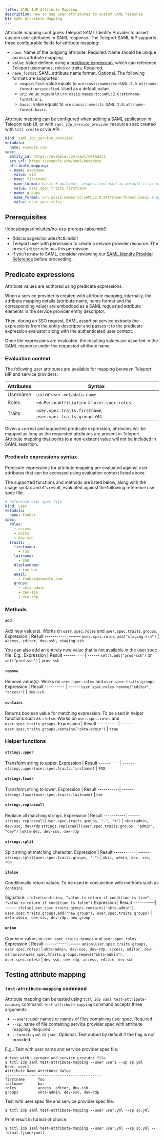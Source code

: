 ```yaml
---
title: SAML IdP Attribute Mapping
description: How to map user attributes to custom SAML response
h1: SAML Attribute Mapping
---
```


Attribute mapping configures Teleport SAML Identity Provider to assert custom user attributes in SAML response.
The Teleport SAML IdP supports three configurable fields for attribute mapping:
- `name`: Name of the outgoing attribute. Required. Name should be unique across attribute mapping.
- `value`: Value defined using a [predicate expression](../../reference/predicate-language.mdx), which can reference
Teleport usernames, roles or traits. Required.
- `name_format`: SAML attribute name format. Optional. The following formats are supported:
    - `unspecified`: value equals to `urn:oasis:names:tc:SAML:2.0:attrname-format:unspecified`. Used as a default value.
    - `uri`: value equals to `urn:oasis:names:tc:SAML:2.0:attrname-format:uri`.
    - `basic`: value equals to `urn:oasis:names:tc:SAML:2.0:attrname-format:basic`.

Attribute mapping can be configured when adding a SAML application in Teleport web UI, or with `saml_idp_service_provider`
resource spec created with `tctl create` or via API.
```yaml
kind: saml_idp_service_provider
metadata:
  name: example.com
spec:
  entity_id: https://example.com/saml/metadata
  acs_url: https://example.com/saml/metadata
  attribute_mapping:
  - name: username
    value: uid
  - name: firstname
    name_format: basic # optional, unspecified used as default if no value is provided.
    value: user.spec.traits.firstname
  - name: groups
    name_format: urn:oasis:names:tc:SAML:2.0:attrname-format:basic # optional, full urn format.
    value: user.spec.roles
```

## Prerequisites

(!docs/pages/includes/no-oss-prereqs-tabs.mdx!)
- (!docs/pages/includes/tctl.mdx!)
- Teleport user with permission to create a service provider resource. The preset `editor` role has this permission.
- If you're new to SAML, consider reviewing our [SAML Identity Provider
  Reference](./saml-reference.mdx) before proceeding.

## Predicate expressions

Attribute values are authored using predicate expressions.

When a service provider is created with attribute mapping, internally, the attribute mapping details (attribute name, name format and
the corresponding value) are embedded as a SAML requested attribute elements in the service provider entity descriptor.

Then, during an SSO request, SAML assertion service extracts the expressions from the entity descriptor and passes it to the
predicate expression evaluator along with the authenticated user context.

Once the expressions are evaluated, the resulting values are asserted in the SAML response under the requested attribute name.

### Evaluation context

The following user attributes are available for mapping between Teleport IdP and service providers:

| Attributes | Syntax                                                       |
| ---------- | ------------------------------------------------------------ |
| Username   | `uid` or `user.metadata.name`.                               |
| Roles      | `eduPersonAffiliation` or `user.spec.roles`.                 |
| Traits     | `user.spec.traits.firstname`, `user.spec.traits.groups` etc. |

Given a correct and supported predicate expression, attributes will be mapped as long as the requested attributes are present
in Teleport.
Attribute mapping that points to a non-existent value will not be included in SAML assertion.

### Predicate expressions syntax

Predicate expressions for attribute mapping are evaluated against user attributes that can be accessed using
evaluation context listed above.

The supported functions and methods are listed below, along with the usage syntax and it's result, evaluated 
against the following reference user spec file:
```yaml
# reference user spec file
kind: user
metadata:
  name: foobar
spec:
  roles:
    - access
    - editor
    - dev-ssh
  traits:
    firstname:
      - foo
    lastname:
      - BAR
    displayname:
      - foo bar
    email:
      - foobar@example.com
    groups:
      - okta-admin
      - dev-sso
      - dev-rdp
```
### Methods
#### `add`
Add new value(s). Works on `user.spec.roles` and `user.spec.traits.groups`.
Expression | Result
-----------| ------
`user.spec.roles.add("staging-ssh")` | `access, editor, dev-ssh, staging-ssh`

You can also add an entirely new value that is not available in the user spec file.
E.g.:
Expression | Result
-----------| ------
`set().add("prod-ssh")` or `set("prod-ssh")` | `prod-ssh`

#### `remove`
Remove value(s). Works on `user.spec.roles` and `user.spec.traits.groups`
Expression | Result
---------- | ------
`user.spec.roles.remove("editor", "access")` | `dev-ssh`

#### `contains`
Returns boolean value for matching expression. To be used in helper functions such as `ifelse`.
Works on `user.spec.roles` and `user.spec.traits.groups`.
Expression | Result
---------- | ------
`user.spec.traits.groups.contains("okta-admin")` | `true`

### Helper functions
#### `strings.upper`
Transform string to upper.
Expression | Result
-----------| ------
`strings.upper(user.spec.traits.firstname)` | `FOO`

#### `strings.lower`
Transform string to lower.
Expression | Result
-----------| ------
`strings.lower(user.spec.traits.lastname)` | `bar`

#### `strings.replaceall`
Replace all matching strings.
Expression | Result
-----------| ------
`strings.replaceall(user.spec.traits.groups, "-", "+")` | `okta+admin, dev+sso, dev+rdp`
`strings.replaceall(user.spec.traits.groups, "admin", "dev")` | `okta-dev, dev-sso, dev-rdp`

#### `strings.split`
Split string at matching character.
Expression | Result
-----------| ------
`strings.split(user.spec.traits.groups, "-")` | `okta, admin, dev, sso, rdp`

#### `ifelse`
Conditionally return values. To be used in conjunction with methods such as `contains`.

Signature: `ifelse(condition, "value to return if condition is true", "value to return if condition is false")`
Expression | Result
-----------| ------
`ifelse(user.spec.traits.groups.contains("okta-admin"), user.spec.traits.groups.add("new group"), user.spec.traits.groups)` | `okta-admin, dev-sso, dev-rdp, new group`

#### `union`
Combine values in `user.spec.traits.groups` and `user.spec.roles`.
Expression | Result
-----------| ------
`union(user.spec.traits.groups, user.spec.roles)` | `okta-admin, dev-sso, dev-rdp, access, editor, dev-ssh`
`union(user.spec.traits.groups.remove("okta-admin"), user.spec.roles)` | `dev-sso, dev-rdp, access, editor, dev-ssh`


## Testing attribute mapping

### `test-attribute-mapping` command

Attribute mapping can be tested using `tctl idp saml test-attribute-mapping` command.
`test-attribute-mapping` command accepts three arguments.

- `--users`: user names or names of files containing user spec. Required.
- `--sp`: name of file containing service provider spec with attribute mapping. Required.
- `--format`: `yaml` or `json`.  Optional. Text output by default if the flag is not provided.

E.g.:
Test with user name and service provider spec file:
```code
# test with username and service provider file
$ tctl idp saml test-attribute-mapping --user user1 --sp sp.yml
User: user1
Attribute Name Attribute Value
-------------- -----------------------------
firstname      foo
lastname       bar
roles          access, editor, dev-ssh
groups         okta-admin, dev-sso, dev-rdp
```

Test with user spec file and service provider spec file:
```code
$ tctl idp saml test-attribute-mapping --user user.yml --sp sp.yml
```

Print result in format of choice.
```code
$ tctl idp saml test-attribute-mapping --user user.yml --sp sp.yml --format (json/yaml)
```
